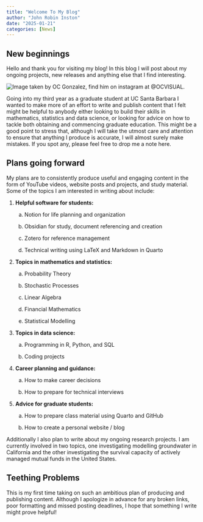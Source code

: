 ```yaml
---
title: "Welcome To My Blog"
author: "John Robin Inston"
date: "2025-01-21"
categories: [News]
---
```


## New beginnings

Hello and thank you for visiting my blog!  In this blog I will post about my ongoing projects, new releases and anything else that I find interesting.  

![Image taken by OC Gonzalez, find him on instagram at [@OCVISUAL](https://www.instagram.com/ocvisual?utm_source=ig_web_button_share_sheet&igsh=ZDNlZDc0MzIxNw==)](santa_barbara.jpg).

Going into my third year as a graduate student at UC Santa Barbara I wanted to make more of an effort to write and publish content that I felt might be helpful to anybody either looking to build their skills in mathematics, statistics and data science, or looking for advice on how to tackle both obtaining and commencing graduate education.  This might be a good point to stress that, although I will take the utmost care and attention to ensure that anything I produce is accurate, I will almost surely make mistakes.  If you spot any, please feel free to drop me a note here.

## Plans going forward

My plans are to consistently produce useful and engaging content in the form of YouTube videos, website posts and projects, and study material.  Some of the topics I am interested in writing about include:

1. **Helpful software for students:**

    a. Notion for life planning and organization

    b. Obsidian for study, document referencing and creation

    c. Zotero for reference management

    d. Technical writing using LaTeX and Markdown in Quarto

2. **Topics in mathematics and statistics:**

    a. Probability Theory

    b. Stochastic Processes

    c. Linear Algebra

    d. Financial Mathematics

    e. Statistical Modelling

3. **Topics in data science:**

    a. Programming in R, Python, and SQL

    b. Coding projects

4. **Career planning and guidance:**

    a. How to make career decisions

    b. How to prepare for technical interviews

5. **Advice for graduate students:**

    a. How to prepare class material using Quarto and GitHub

    b. How to create a personal website / blog

Additionally I also plan to write about my ongoing research projects.  I am currently involved in two topics, one investigating modelling groundwater in California and the other investigating the survival capacity of actively managed mutual funds in the United States.


## Teething Problems

This is my first time taking on such an ambitious plan of producing and publishing content.  Although I apologize in advance for any broken links, poor formatting and missed posting deadlines, I hope that something I write might prove helpful!


